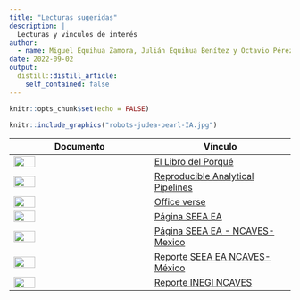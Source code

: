 ```yaml
---
title: "Lecturas sugeridas"
description: |
  Lecturas y vinculos de interés
author:
  - name: Miguel Equihua Zamora, Julián Equihua Benítez y Octavio Pérez Maqueo
date: 2022-09-02
output:
  distill::distill_article:
    self_contained: false
---
```



```r
knitr::opts_chunk$set(echo = FALSE)
```

```r

knitr::include_graphics("robots-judea-pearl-IA.jpg")
```



|Documento | Vínculo |
|---------|---------|
|![](../../figuras/el_libro_del_porqué.png){width=40%}|[El Libro del Porqué](http://www.filosofiadebolsillo.com/el-libro-del-porque-la-nueva-ciencia-de-la-causa-y-el-efecto-de-judea-pearl/)|
|![](../../figuras/Procesos reproducible de análisis.png){width=40%}|[Reproducible Analytical Pipelines](http://dataingovernment.blog.gov.uk/2017/03/27/reproducible-analytical-pipeline/)|
|![](../../figuras/officeverse.png){width=40%}|[Office verse](http://ardata-fr.github.io/officeverse/)|
|![](../../figuras/SEEA EA.png){width=40%}|[Página SEEA EA](http://seea.un.org/ecosystem-accounting)|
|![](../../figuras/SEEA EA_NCAVES.png){width=40%}|[Página SEEA EA - NCAVES-Mexico](http://seea.un.org/content/mexico-0)|
|![](../../figuras/Portada_NCAVES_report_Mexico.png){width=40%}|[Reporte SEEA EA NCAVES-México](http://seea.un.org/sites/seea.un.org/files/images/Mexico/ncaves_-_mexico_-_country_report_-_final.pdf)|
|![](../../figuras/Reporte NCAVES-INEGI.jpg){width=40%}|[Reporte INEGI NCAVES](https://www.inegi.org.mx/contenidos/investigacion/cem/doc/docNCAVES.pdf)|

